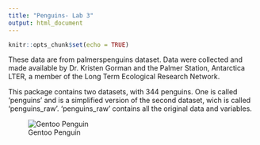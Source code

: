 ```yaml
---
title: "Penguins- Lab 3"
output: html_document
---
```


```r
knitr::opts_chunk$set(echo = TRUE)
```

These data are from palmerspenguins dataset. Data were collected and made available by Dr. Kristen Gorman and the Palmer Station, Antarctica LTER, a member of the Long Term Ecological Research Network.

This package contains two datasets, with 344 penguins. One is called 'penguins' and is a simplified version of the second dataset, wich is called 'penguins_raw'. 'penguins_raw' contains all the original data and variables. 

![Gentoo Penguin](https://encrypted-tbn0.gstatic.com/images?q=tbn:ANd9GcT1ZoV3lzDs_s6JjPgwsNarSctQAyWaMEI9nw&s)  
